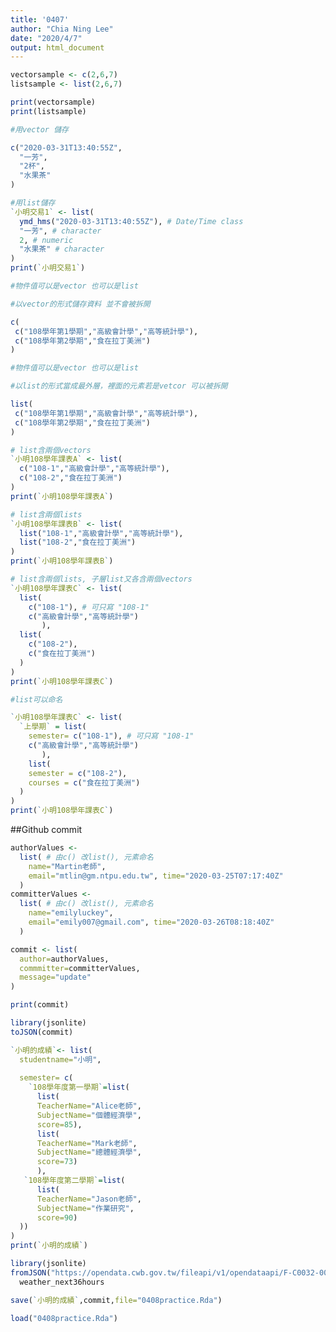 ```yaml
---
title: '0407'
author: "Chia Ning Lee"
date: "2020/4/7"
output: html_document
---
```


```r
vectorsample <- c(2,6,7)
listsample <- list(2,6,7)

print(vectorsample)
print(listsample)
```

```r
#用vector 儲存

c("2020-03-31T13:40:55Z",
  "一芳",
  "2杯",
  "水果茶"
)

#用list儲存
`小明交易1` <- list(
  ymd_hms("2020-03-31T13:40:55Z"), # Date/Time class
  "一芳", # character
  2, # numeric
  "水果茶" # character
)
print(`小明交易1`)
```

```r
#物件值可以是vector 也可以是list

#以vector的形式儲存資料 並不會被拆開

c(
 c("108學年第1學期","高級會計學","高等統計學"),
 c("108學年第2學期","食在拉丁美洲")
)
```

```r
#物件值可以是vector 也可以是list

#以list的形式當成最外層，裡面的元素若是vetcor 可以被拆開

list(
 c("108學年第1學期","高級會計學","高等統計學"),
 c("108學年第2學期","食在拉丁美洲")
)
```

```r
# list含兩個vectors
`小明108學年課表A` <- list(
  c("108-1","高級會計學","高等統計學"),
  c("108-2","食在拉丁美洲")
)
print(`小明108學年課表A`)
```

```r
# list含兩個lists
`小明108學年課表B` <- list(
  list("108-1","高級會計學","高等統計學"),
  list("108-2","食在拉丁美洲")
)
print(`小明108學年課表B`)
```

```r
# list含兩個lists, 子層list又各含兩個vectors
`小明108學年課表C` <- list(
  list(
    c("108-1"), # 可只寫 "108-1"
    c("高級會計學","高等統計學")
       ),
  list(
    c("108-2"),
    c("食在拉丁美洲")
  )
)
print(`小明108學年課表C`)
```
```r
#list可以命名

`小明108學年課表C` <- list(
  `上學期` = list(
    semester= c("108-1"), # 可只寫 "108-1"
    c("高級會計學","高等統計學")
       ),
    list(
    semester = c("108-2"),
    courses = c("食在拉丁美洲")
  )
)
print(`小明108學年課表C`)
```
##Github commit

```r
authorValues <- 
  list( # 由c() 改list(), 元素命名
    name="Martin老師", 
    email="mtlin@gm.ntpu.edu.tw", time="2020-03-25T07:17:40Z"
  )
committerValues <- 
  list( # 由c() 改list(), 元素命名
    name="emilyluckey", 
    email="emily007@gmail.com", time="2020-03-26T08:18:40Z"
  )

commit <- list(
  author=authorValues,
  commmitter=committerValues,
  message="update"
)

print(commit)
```

```r
library(jsonlite)
toJSON(commit)
```

```r
`小明的成績`<- list(
  studentname="小明",
  
  semester= c( 
    `108學年度第一學期`=list(
      list(
      TeacherName="Alice老師",
      SubjectName="個體經濟學",
      score=85),
      list(
      TeacherName="Mark老師",
      SubjectName="總體經濟學",
      score=73)
      ),
   `108學年度第二學期`=list(
      list(
      TeacherName="Jason老師",
      SubjectName="作業研究",
      score=90)
  ))
)
print(`小明的成績`)
```

```r
library(jsonlite)
fromJSON("https://opendata.cwb.gov.tw/fileapi/v1/opendataapi/F-C0032-001?Authorization=rdec-key-123-45678-011121314&format=JSON") ->
  weather_next36hours
```

```r
save(`小明的成績`,commit,file="0408practice.Rda")
```

```r
load("0408practice.Rda")
```

